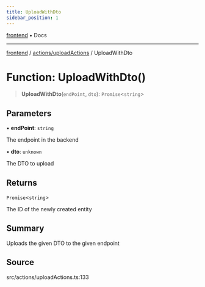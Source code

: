 ```yaml
---
title: UploadWithDto
sidebar_position: 1
---
```


[frontend](../../..) • Docs

***

[frontend](../../..) / [actions/uploadActions](..) / UploadWithDto

# Function: UploadWithDto()

> **UploadWithDto**(`endPoint`, `dto`): `Promise`\<`string`\>

## Parameters

• **endPoint**: `string`

The endpoint in the backend

• **dto**: `unknown`

The DTO to upload

## Returns

`Promise`\<`string`\>

The ID of the newly created entity

## Summary

Uploads the given DTO to the given endpoint

## Source

src/actions/uploadActions.ts:133

